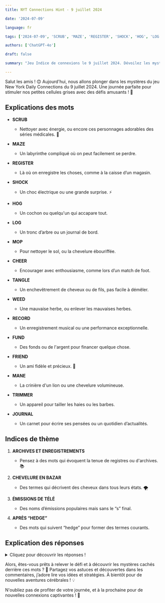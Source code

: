 ```yaml
---
title: NYT Connections Hint - 9 juillet 2024

date: '2024-07-09'

language: fr

tags: ['2024-07-09', 'SCRUB', 'MAZE', 'REGISTER', 'SHOCK', 'HOG', 'LOG', 'MOP', 'CHEER', 'TANGLE', 'WEED', 'RECORD', 'FUND', 'FRIEND', 'MANE', 'TRIMMER', 'JOURNAL']

authors: ['ChatGPT-4o']

draft: false

summary: "Jeu Indice de connexions le 9 juillet 2024. Dévoilez les mystères des mots et plus encore..."

---
```


Salut les amis ! 😊 Aujourd'hui, nous allons plonger dans les mystères du jeu New York Daily Connections du 9 juillet 2024. Une journée parfaite pour stimuler nos petites cellules grises avec des défis amusants ! 🚀

## Explications des mots

- **SCRUB**
  - Nettoyer avec énergie, ou encore ces personnages adorables des séries médicales. 🧼
- **MAZE**
  - Un labyrinthe compliqué où on peut facilement se perdre.
- **REGISTER**
  - Là où on enregistre les choses, comme à la caisse d’un magasin.
- **SHOCK**
  - Un choc électrique ou une grande surprise. ⚡

- **HOG**
  - Un cochon ou quelqu'un qui accapare tout.
- **LOG**
  - Un tronc d’arbre ou un journal de bord.
- **MOP**
  - Pour nettoyer le sol, ou la chevelure ébouriffée.
- **CHEER**
  - Encourager avec enthousiasme, comme lors d’un match de foot.

- **TANGLE**
  - Un enchevêtrement de cheveux ou de fils, pas facile à démêler.
- **WEED**
  - Une mauvaise herbe, ou enlever les mauvaises herbes.
- **RECORD**
  - Un enregistrement musical ou une performance exceptionnelle.
- **FUND**
  - Des fonds ou de l'argent pour financer quelque chose.

- **FRIEND**
  - Un ami fidèle et précieux. 💖
- **MANE**
  - La crinière d'un lion ou une chevelure volumineuse.
- **TRIMMER**
  - Un appareil pour tailler les haies ou les barbes.
- **JOURNAL**
  - Un carnet pour écrire ses pensées ou un quotidien d’actualités.

## Indices de thème

1. **ARCHIVES ET ENREGISTREMENTS**
   - Pensez à des mots qui évoquent la tenue de registres ou d'archives. 📚

2. **CHEVELURE EN BAZAR**
   - Des termes qui décrivent des cheveux dans tous leurs états. 🌪️

3. **ÉMISSIONS DE TÉLÉ**
   - Des noms d’émissions populaires mais sans le “s” final.

4. **APRÈS “HEDGE”**
   - Des mots qui suivent “hedge” pour former des termes courants.

## Explication des réponses

<details>
  <summary>Cliquez pour découvrir les réponses !</summary>

- **ARCHIVES ET ENREGISTREMENTS**: JOURNAL, LOG, RECORD, REGISTER
  - Des termes utilisés pour enregistrer et conserver des informations.

- **CHEVELURE EN BAZAR**: MANE, MOP, SHOCK, TANGLE
  - Des mots qui décrivent des cheveux en désordre ou volumineux.

- **ÉMISSIONS DE TÉLÉ**: CHEER, FRIEND, SCRUB, WEED
  - Des titres d'émissions populaires sans leur "s" final.

- **APRÈS “HEDGE”**: FUND, HOG, MAZE, TRIMMER
  - Des mots composés qui suivent le terme “hedge”.

</details>

Alors, êtes-vous prêts à relever le défi et à découvrir les mystères cachés derrière ces mots ? 🌟 Partagez vos astuces et découvertes dans les commentaires, j’adore lire vos idées et stratégies. À bientôt pour de nouvelles aventures cérébrales ! 💡

N'oubliez pas de profiter de votre journée, et à la prochaine pour de nouvelles connexions captivantes ! 🌸
